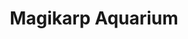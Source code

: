 ---
title: "Magikarp Aquarium"
meta_title: "Magikarp Aquarium craft"
description: "Craft de Magikarp Aquarium"
rank: "s"
draft: false
name: "Magikarp Aquarium"
recipe_img: "https://wiki.pokexgames.com/images/8/86/Magikarp_Aquarium.gif"
level: 100
craft_time: 21600
result: 1
value_npc: 1
ingredients:
  - name: "Drawing Clipboards"
    quantity: 20
    item_img: "https://wiki.pokexgames.com/images/3/36/Drawing_Clipboard.png"
    value_npc: 1
  - name: "Ice Crystal"
    quantity: 11
    item_img: "https://wiki.pokexgames.com/images/c/ca/Ice_Crystal.png"
    value_npc: 1
  - name: "Elefish Fin"
    quantity: 10
    item_img: "https://wiki.pokexgames.com/images/1/1f/Elefish_Fin.png"
    value_npc: 1
  - name: "Savage Fin"
    quantity: 10
    item_img: "https://wiki.pokexgames.com/images/9/9e/Savage_Fin.png"
    value_npc: 1
---